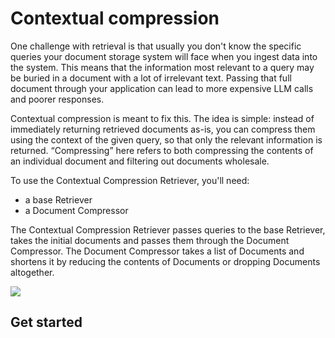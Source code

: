 # Contextual compression

One challenge with retrieval is that usually you don't know the specific queries your document storage system will face when you ingest data into the system. This means that the information most relevant to a query may be buried in a document with a lot of irrelevant text. Passing that full document through your application can lead to more expensive LLM calls and poorer responses.

Contextual compression is meant to fix this. The idea is simple: instead of immediately returning retrieved documents as-is, you can compress them using the context of the given query, so that only the relevant information is returned. “Compressing” here refers to both compressing the contents of an individual document and filtering out documents wholesale.

To use the Contextual Compression Retriever, you'll need:
- a base Retriever
- a Document Compressor

The Contextual Compression Retriever passes queries to the base Retriever, takes the initial documents and passes them through the Document Compressor. The Document Compressor takes a list of Documents and shortens it by reducing the contents of Documents or dropping Documents altogether.

![](https://drive.google.com/uc?id=1CtNgWODXZudxAWSRiWgSGEoTNrUFT98v)

## Get started


<Example/>
